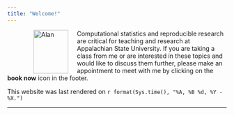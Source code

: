 ```yaml
---
title: "Welcome!"
---
```


<figure>
<img src="./images/Alan.png" alt="Alan" align="left" hspace="20" style="width:80px;height:100px;">
</figure>
 
Computational statistics and reproducible research are critical for teaching and research at Appalachian State University.  If you are taking a class from me or are interested in these topics and would like to discuss them further, please make an appointment to meet with me by clicking on the **book now** icon in the footer.  

This website was last rendered on `r format(Sys.time(), "%A, %B %d, %Y - %X.")`



* * *
